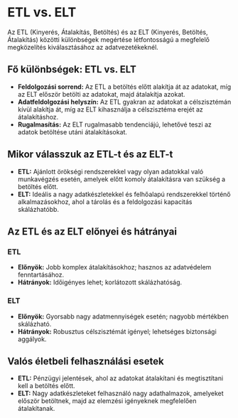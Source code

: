 # ETL vs. ELT

Az ETL (Kinyerés, Átalakítás, Betöltés) és az ELT (Kinyerés, Betöltés, Átalakítás) közötti különbségek megértése létfontosságú a megfelelő megközelítés kiválasztásához az adatvezetékeknél.

## Fő különbségek: ETL vs. ELT

- **Feldolgozási sorrend:** Az ETL a betöltés előtt alakítja át az adatokat, míg az ELT először betölti az adatokat, majd átalakítja azokat.
- **Adatfeldolgozási helyszín:** Az ETL gyakran az adatokat a célszisztémán kívül alakítja át, míg az ELT kihasználja a célszisztéma erejét az átalakításhoz.
- **Rugalmasítás:** Az ELT rugalmasabb tendenciájú, lehetővé teszi az adatok betöltése utáni átalakításokat.

## Mikor válasszuk az ETL-t és az ELT-t

- **ETL:** Ajánlott örökségi rendszerekkel vagy olyan adatokkal való munkavégzés esetén, amelyek előtt komoly átalakításra van szükség a betöltés előtt.
- **ELT:** Ideális a nagy adatkészletekkel és felhőalapú rendszerekkel történő alkalmazásokhoz, ahol a tárolás és a feldolgozási kapacitás skálázhatóbb.

## Az ETL és az ELT előnyei és hátrányai

### ETL

- **Előnyök:** Jobb komplex átalakításokhoz; hasznos az adatvédelem fenntartásához.
- **Hátrányok:** Időigényes lehet; korlátozott skálázhatóság.

### ELT

- **Előnyök:** Gyorsabb nagy adatmennyiségek esetén; nagyobb mértékben skálázható.
- **Hátrányok:** Robusztus célszisztémát igényel; lehetséges biztonsági aggályok.

## Valós életbeli felhasználási esetek

- **ETL:** Pénzügyi jelentések, ahol az adatokat átalakítani és megtisztítani kell a betöltés előtt.
- **ELT:** Nagy adatkészleteket felhasználó nagy adathalmazok, amelyeket először betöltnek, majd az elemzési igényeknek megfelelően átalakítanak.